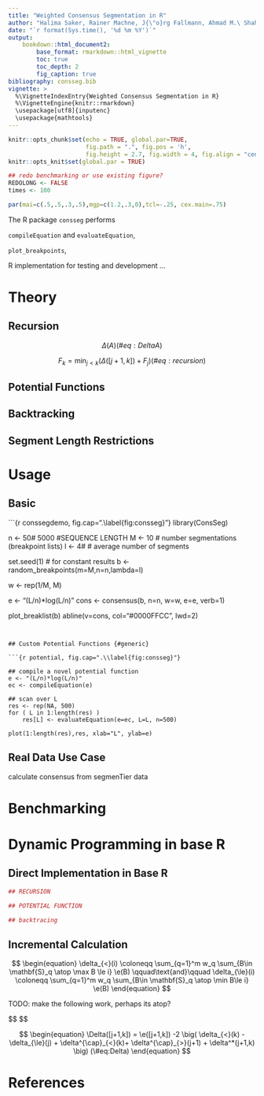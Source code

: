 ```yaml
---
title: "Weighted Consensus Segmentation in R"
author: "Halima Saker, Rainer Machne, J{\"o}rg Fallmann, Ahmad M.\ Shahin, Peter F. Stadler"
date: "`r format(Sys.time(), '%d %m %Y')`"
output:
    bookdown::html_document2:
        base_format: rmarkdown::html_vignette
        toc: true
        toc_depth: 2
        fig_caption: true
bibliography: consseg.bib
vignette: >
  %\VignetteIndexEntry{Weighted Consensus Segmentation in R}
  %\VignetteEngine{knitr::rmarkdown}
  \usepackage[utf8]{inputenc}
  \usepackage{mathtools}
---
```


```r
knitr::opts_chunk$set(echo = TRUE, global.par=TRUE,
                      fig.path = ".", fig.pos = 'h',
                      fig.height = 2.7, fig.width = 4, fig.align = "center")
knitr::opts_knit$set(global.par = TRUE)

## redo benchmarking or use existing figure?
REDOLONG <- FALSE
times <- 100
```

```r
par(mai=c(.5,.5,.3,.5),mgp=c(1.2,.3,0),tcl=-.25, cex.main=.75)
```

$$
\newcommand{\e}{\mathfrak{e}}
\newcommand{\coloneqq}{:=} %TODO: make mathtools work
$$

The R package `consseg` performs

`compileEquation` and `evaluateEquation`,

`plot_breakpoints`, 

R implementation for testing and development ...

# Theory {#theory}

## Recursion

$$
\begin{equation}
\Delta(A)
(\#eq:DeltaA)
\end{equation}
$$

$$
\begin{equation}
F_k = \min_{j<k} \left(\Delta([j+1,k]) + F_j \right)
(\#eq:recursion)
\end{equation}
$$



## Potential Functions

## Backtracking 

## Segment Length Restrictions


# Usage

## Basic


```{r conssegdemo, fig.cap=".\\label{fig:consseg}"}
library(ConsSeg)

n <- 50# 5000 #SEQUENCE LENGTH
M <- 10 # number segmentations (breakpoint lists)
l <- 4# # average number of segments

set.seed(1) # for constant results
b <- random_breakpoints(m=M,n=n,lambda=l)

w <- rep(1/M, M)

e <- "(L/n)*log(L/n)"
cons <- consensus(b, n=n, w=w, e=e, verb=1)

plot_breaklist(b)
abline(v=cons, col="#0000FFCC", lwd=2)

```


## Custom Potential Functions {#generic}

```{r potential, fig.cap=".\\label{fig:consseg}"}

## compile a novel potential function
e <- "(L/n)*log(L/n)"
ec <- compileEquation(e)

## scan over L
res <- rep(NA, 500)
for ( L in 1:length(res) )
    res[L] <- evaluateEquation(e=ec, L=L, n=500)

plot(1:length(res),res, xlab="L", ylab=e)
```

## Real Data Use Case

calculate consensus from segmenTier data

# Benchmarking


# Dynamic Programming in base R {#appi}

## Direct Implementation in Base R

```r
## RECURSION

## POTENTIAL FUNCTION

## backtracing
```

## Incremental Calculation

$$
\begin{equation} 
  \delta_{<}(i) \coloneqq \sum_{q=1}^m
  w_q \sum_{B\in \mathbf{S}_q \atop \max B \le i} \e(B)
  \qquad\text{and}\qquad
  \delta_{\le}(i) \coloneqq \sum_{q=1}^m
  w_q \sum_{B\in \mathbf{S}_q \atop \min B\le i} \e(B)
\end{equation}
$$

TODO: make the following work, perhaps its atop?

$$
\begin{equation} 
  \delta^{\cap}_{<}(i) := \sum_{q=1}^m w_q 
  \sum_{B\in \mathbf{S}_q \atop i\in B, i\ne\max B}

  \e(B_{\le i})
  \qquad\text{and}\qquad
  \delta^{\cap}_{>}(i) := \sum_{q=1}^m w_q 
  \sum_{B\in \mathbf{S}_q \atop i\in B, i\ne\min B}

  \e(B_{\ge i})
(\#eq:deltacup)
\end{equation}
$$



$$
\begin{equation}
  \Delta([j+1,k]) = \e([j+1,k])
  -2 \big(
    \delta_{<}(k) - \delta_{\le}(j) +
    \delta^{\cap}_{<}(k)+ \delta^{\cap}_{>}(j+1) + \delta^*(j+1,k)
  \big)
(\#eq:Delta)
\end{equation}
$$


# References
